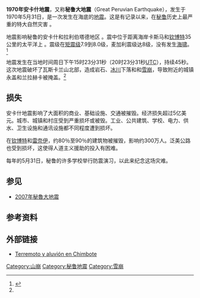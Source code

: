 {{noteTA
|G1=地震
}}
{{coord|-9.24|-78.84|display=title}}
{{Infobox earthquake
|title=1970年安卡什地震
|date= {{start date|1970|5|31}}
|map2 = {{Location map+ | Peru
| AlternativeMap = Peru physical map.svg
|places =
{{Location map~|Peru|lat=-12.04|long=-77.03|label=利馬|mark=Green pog.svg}}
{{Location map~|Peru|lat=-9.24|long=-78.84|mark=Bullseye1.png|marksize=40}}
| label =
| width = 260
| float = center
| caption =}}
|map2_caption=震央位置圖
|magnitude = [[矩震級|M<sub>W</sub>]]7.9<ref>{{cite web |title=IRIS SeismoArchive for 1970 Peru earthquake |url=http://www.iris.edu/seismo/quakes/1970peru/ |work= |archiveurl=https://www.webcitation.org/5kNGFLvMX?url=http://www.iris.edu/seismo/quakes/1970peru/ |archivedate=2009-10-08 |deadurl=no |accessdate=2009-10-05 }}</ref>或7.8级
|depth=30千米（18.6英里）
|location= [[安卡什大区|安卡什大区]][[钦博特|钦博特]]附近
|countries affected = {{PER}}
|casualties = 75,000人死亡、25,000人失踪、200,000人受伤
}}

'''1970年安卡什地震'''，又称'''秘鲁大地震'''（Great Peruvian Earthquake），发生于1970年5月31日，是一次发生在海底的[[地震|地震]]。这是有记录以来，在[[秘鲁|秘鲁]]历史上最严重的特大自然灾害 。

地震影响秘鲁的安卡什和拉利伯塔德地区 。震中位于距离海岸卡斯马和[[钦博特|钦博特]]35公里的太平洋上  。震级在[[矩震级|矩震级]]7.9到8.0级，麦加利震级达8级，没有发生[[海啸|海啸]]。<ref name="iris.edu">{{Cite web |url=http://www.iris.edu/seismo/quakes/1970peru/Plafker1971.pdf |title=存档副本 |accessdate=2011-02-01 |archive-date=2012-02-23 |archive-url=https://web.archive.org/web/20120223174531/http://www.iris.edu/seismo/quakes/1970peru/Plafker1971.pdf |dead-url=no }}</ref>

地震发生在当地时间周日下午15时23分31秒（20时23分31秒[[UTC|UTC]]），持续45秒。 这次地震破坏了瓦斯卡兰山北部，造成岩石、[[冰川|冰川]]下落和和[[雪崩|雪崩]]，导致附近的城镇永盖和兰拉赫卡被掩盖。<ref name="iris.edu"/>

==损失==
安卡什地震影响了大面积的商业、基础设施、交通被摧毁。经济损失超过5亿美元。城市、城镇和村庄受到严重损坏或被毁。工业、公共建筑、学校、电力、供水、卫生设施和通讯设施都不同程度遭到损坏。

在[[钦博特|钦博特]]和[[雷奈伊|雷奈伊]]，约80％至90％的建筑物被摧毁，影响约300万人。泛美公路也受到损坏，这使得人道主义援助的投入有困难。

每年的5月31日，秘鲁的许多学校举行防震演习，以此来纪念这场灾难。 

==参见==
*[[2007年秘魯大地震|2007年秘魯大地震]]

== 参考资料 ==
{{Reflist}}

== 外部链接 ==
* [http://www.rescate.com/chimbote.html Terremoto y aluvión en Chimbote]{{Wayback|url=http://www.rescate.com/chimbote.html |date=20200922233806 }}{{es}}

{{1970年地震}}

[[Category:山崩|Category:山崩]]
[[Category:秘鲁地震|Category:秘鲁地震]]
[[Category:雪崩|Category:雪崩]]
